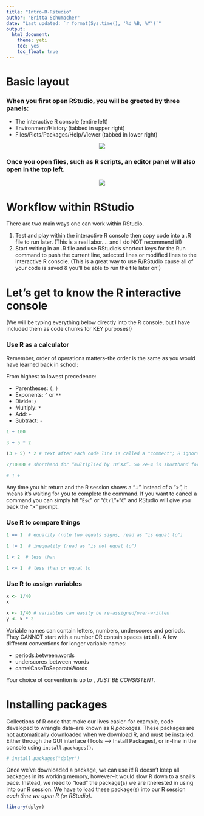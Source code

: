 ```yaml
---
title: "Intro-R-Rstudio"
author: "Britta Schumacher"
date: "Last updated: `r format(Sys.time(), '%d %B, %Y')`"
output: 
  html_document:
    theme: yeti
    toc: yes
    toc_float: true
---
```


# **Basic layout**

### When you first open RStudio, you will be greeted by three panels:

- The interactive R console (entire left)
- Environment/History (tabbed in upper right)
- Files/Plots/Packages/Help/Viewer (tabbed in lower right)

<center>

![](https://ucsbcarpentry.github.io/2021-08-16-ucsb-introR-online/fig/01-rstudio.png)

</center>

### Once you open files, such as R scripts, an editor panel will also open in the top left.

<center>

![](https://ucsbcarpentry.github.io/2021-08-16-ucsb-introR-online/fig/01-rstudio-script.png)

</center>

# Workflow within RStudio

There are two main ways one can work within RStudio.

1. Test and play within the interactive R console then copy code into a .R file to run later. (This is a real labor.... and I do NOT recommend it!)
2. Start writing in an .R file and use RStudio’s shortcut keys for the Run command to push the current line, selected lines or modified lines to the interactive R console. (This is a great way to use R/RStudio cause all of your code is saved & you'll be able to run the file later on!)

# Let's get to know the R interactive console

(We will be typing everything below directly into the R console, but I have included them as code chunks for KEY purposes!)

### Use R as a calculator

Remember, order of operations matters--the order is the same as you would have learned back in school:

From highest to lowest precedence:

- Parentheses: `(`, `)`
- Exponents: `^` or `**`
- Divide: `/`
- Multiply: `*`
- Add: `+`
- Subtract: `-`

```r
1 + 100

3 + 5 * 2

(3 + 5) * 2 # text after each code line is called a "comment"; R ignores anything that follows the # mark

2/10000 # shorthand for “multiplied by 10^XX”. So 2e-4 is shorthand for 2 * 10^(-4).

# 1 +
```

Any time you hit return and the R session shows a “+” instead of a “>”, it means it’s waiting for you to complete the command. If you want to cancel a command you can simply hit “`Esc`” or "`Ctrl`"+"`C`" and RStudio will give you back the “>” prompt.

### Use R to compare things
```r
1 == 1  # equality (note two equals signs, read as "is equal to")

1 != 2  # inequality (read as "is not equal to")

1 < 2  # less than

1 <= 1  # less than or equal to
```

### Use R to assign variables
```r
x <- 1/40
x

x <- 1/40 # variables can easily be re-assigned/over-written
y <- x * 2
```

Variable names can contain letters, numbers, underscores and periods. They CANNOT start with a number OR contain spaces (**at all**). A few different conventions for longer variable names:

- periods.between.words
- underscores_between_words
- camelCaseToSeparateWords

Your choice of convention is up to , *JUST BE CONSISTENT*.

# Installing packages

Collections of R code that make our lives easier--for example, code developed to wrangle data--are known as *R packages*. These packages are not automatically downloaded when we download R, and must be installed. Either through the GUI interface (Tools --> Install Packages), or in-line in the console using `install.packages()`.

```r
# install.packages("dplyr")
```

Once we've downloaded a package, we can use it! R doesn't keep all packages in its working memory, however--it would slow R down to a snail's pace. Instead, we need to "load" the package(s) we are itnerested in using into our R session. We have to load these package(s) into our R session *each time we open R (or RStudio)*.

```r
library(dplyr)
```

